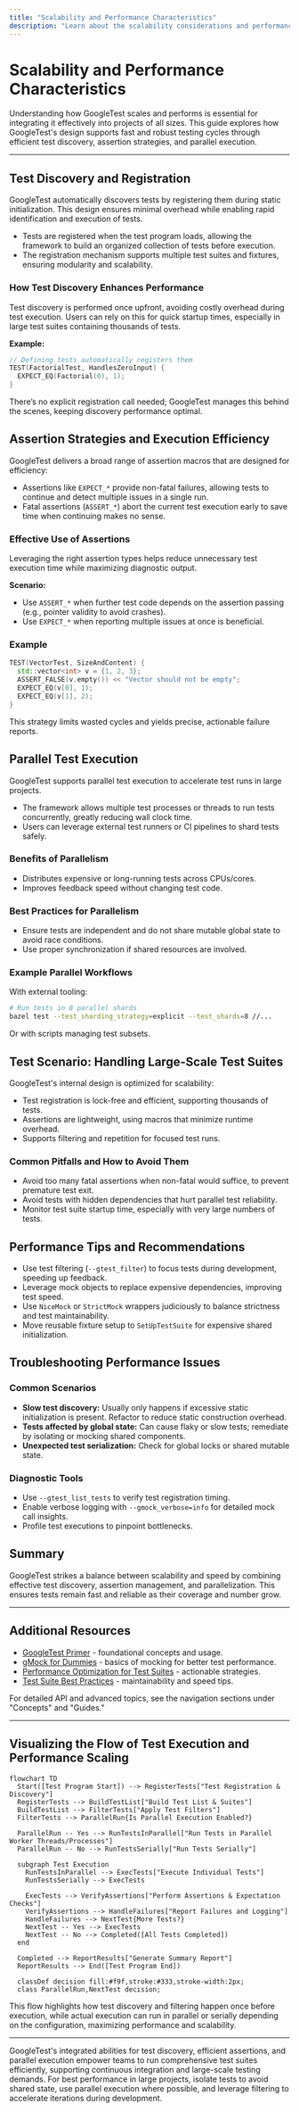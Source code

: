 ```yaml
---
title: "Scalability and Performance Characteristics"
description: "Learn about the scalability considerations and performance characteristics of the testing framework. Understand how test discovery, assertion strategies, and parallelization contribute to robust and fast testing cycles in projects both small and large."
---
```


# Scalability and Performance Characteristics

Understanding how GoogleTest scales and performs is essential for integrating it effectively into projects of all sizes. This guide explores how GoogleTest's design supports fast and robust testing cycles through efficient test discovery, assertion strategies, and parallel execution.

---

## Test Discovery and Registration

GoogleTest automatically discovers tests by registering them during static initialization. This design ensures minimal overhead while enabling rapid identification and execution of tests.

- Tests are registered when the test program loads, allowing the framework to build an organized collection of tests before execution.
- The registration mechanism supports multiple test suites and fixtures, ensuring modularity and scalability.

### How Test Discovery Enhances Performance

Test discovery is performed once upfront, avoiding costly overhead during test execution. Users can rely on this for quick startup times, especially in large test suites containing thousands of tests.

**Example:**

```cpp
// Defining tests automatically registers them
TEST(FactorialTest, HandlesZeroInput) {
  EXPECT_EQ(Factorial(0), 1);
}
```

There’s no explicit registration call needed; GoogleTest manages this behind the scenes, keeping discovery performance optimal.


## Assertion Strategies and Execution Efficiency

GoogleTest delivers a broad range of assertion macros that are designed for efficiency:

- Assertions like `EXPECT_*` provide non-fatal failures, allowing tests to continue and detect multiple issues in a single run.
- Fatal assertions (`ASSERT_*`) abort the current test execution early to save time when continuing makes no sense.

### Effective Use of Assertions

Leveraging the right assertion types helps reduce unnecessary test execution time while maximizing diagnostic output.

**Scenario:**

- Use `ASSERT_*` when further test code depends on the assertion passing (e.g., pointer validity to avoid crashes).
- Use `EXPECT_*` when reporting multiple issues at once is beneficial.

### Example

```cpp
TEST(VectorTest, SizeAndContent) {
  std::vector<int> v = {1, 2, 3};
  ASSERT_FALSE(v.empty()) << "Vector should not be empty";
  EXPECT_EQ(v[0], 1);
  EXPECT_EQ(v[1], 2);
}
```

This strategy limits wasted cycles and yields precise, actionable failure reports.


## Parallel Test Execution

GoogleTest supports parallel test execution to accelerate test runs in large projects.

- The framework allows multiple test processes or threads to run tests concurrently, greatly reducing wall clock time.
- Users can leverage external test runners or CI pipelines to shard tests safely.

### Benefits of Parallelism

- Distributes expensive or long-running tests across CPUs/cores.
- Improves feedback speed without changing test code.

### Best Practices for Parallelism

- Ensure tests are independent and do not share mutable global state to avoid race conditions.
- Use proper synchronization if shared resources are involved.

### Example Parallel Workflows

With external tooling:

```bash
# Run tests in 8 parallel shards
bazel test --test_sharding_strategy=explicit --test_shards=8 //...
```

Or with scripts managing test subsets.


## Test Scenario: Handling Large-Scale Test Suites

GoogleTest's internal design is optimized for scalability:

- Test registration is lock-free and efficient, supporting thousands of tests.
- Assertions are lightweight, using macros that minimize runtime overhead.
- Supports filtering and repetition for focused test runs.

### Common Pitfalls and How to Avoid Them

- Avoid too many fatal assertions when non-fatal would suffice, to prevent premature test exit.
- Avoid tests with hidden dependencies that hurt parallel test reliability.
- Monitor test suite startup time, especially with very large numbers of tests.


## Performance Tips and Recommendations

- Use test filtering (`--gtest_filter`) to focus tests during development, speeding up feedback.
- Leverage mock objects to replace expensive dependencies, improving test speed.
- Use `NiceMock` or `StrictMock` wrappers judiciously to balance strictness and test maintainability.
- Move reusable fixture setup to `SetUpTestSuite` for expensive shared initialization.


## Troubleshooting Performance Issues

### Common Scenarios

- **Slow test discovery:** Usually only happens if excessive static initialization is present. Refactor to reduce static construction overhead.
- **Tests affected by global state:** Can cause flaky or slow tests; remediate by isolating or mocking shared components.
- **Unexpected test serialization:** Check for global locks or shared mutable state.

### Diagnostic Tools

- Use `--gtest_list_tests` to verify test registration timing.
- Enable verbose logging with `--gmock_verbose=info` for detailed mock call insights.
- Profile test executions to pinpoint bottlenecks.


## Summary

GoogleTest strikes a balance between scalability and speed by combining effective test discovery, assertion management, and parallelization. This ensures tests remain fast and reliable as their coverage and number grow.

---

## Additional Resources

- [GoogleTest Primer](https://github.com/google/googletest/blob/main/docs/primer.md) - foundational concepts and usage.
- [gMock for Dummies](https://google.github.io/googletest/gmock_for_dummies.html) - basics of mocking for better test performance.
- [Performance Optimization for Test Suites](https://github.com/google/googletest/blob/main/guides/advanced-and-best-practices/performance-optimization.md) - actionable strategies.
- [Test Suite Best Practices](https://github.com/google/googletest/blob/main/guides/advanced-and-best-practices/best-practices.md) - maintainability and speed tips.

For detailed API and advanced topics, see the navigation sections under "Concepts" and "Guides."

---

## Visualizing the Flow of Test Execution and Performance Scaling

```mermaid
flowchart TD
  Start([Test Program Start]) --> RegisterTests["Test Registration & Discovery"]
  RegisterTests --> BuildTestList["Build Test List & Suites"]
  BuildTestList --> FilterTests["Apply Test Filters"]
  FilterTests --> ParallelRun{Is Parallel Execution Enabled?}

  ParallelRun -- Yes --> RunTestsInParallel["Run Tests in Parallel Worker Threads/Processes"]
  ParallelRun -- No --> RunTestsSerially["Run Tests Serially"]

  subgraph Test Execution
    RunTestsInParallel --> ExecTests["Execute Individual Tests"]
    RunTestsSerially --> ExecTests

    ExecTests --> VerifyAssertions["Perform Assertions & Expectation Checks"]
    VerifyAssertions --> HandleFailures["Report Failures and Logging"]
    HandleFailures --> NextTest{More Tests?}
    NextTest -- Yes --> ExecTests
    NextTest -- No --> Completed([All Tests Completed])
  end

  Completed --> ReportResults["Generate Summary Report"]
  ReportResults --> End([Test Program End])

  classDef decision fill:#f9f,stroke:#333,stroke-width:2px;
  class ParallelRun,NextTest decision;
```

This flow highlights how test discovery and filtering happen once before execution, while actual execution can run in parallel or serially depending on the configuration, maximizing performance and scalability.

---

<Info>
GoogleTest's integrated abilities for test discovery, efficient assertions, and parallel execution empower teams to run comprehensive test suites efficiently, supporting continuous integration and large-scale testing demands.
</Info>

<Tip>
For best performance in large projects, isolate tests to avoid shared state, use parallel execution where possible, and leverage filtering to accelerate iterations during development.
</Tip>
